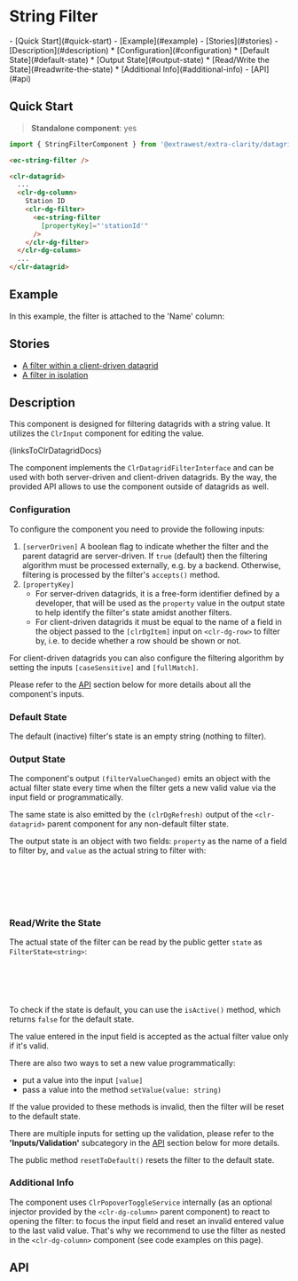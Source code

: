 


<style>
  { docsStylePatch }
</style>

<Meta
  of={FilterStories}
  name="Overview"
/>

# String Filter

<div className="table-of-contents">
- [Quick Start](#quick-start)
- [Example](#example)
- [Stories](#stories)
- [Description](#description)
  * [Configuration](#configuration)
  * [Default State](#default-state)
  * [Output State](#output-state)
  * [Read/Write the State](#readwrite-the-state)
  * [Additional Info](#additional-info)
- [API](#api)
</div>

## Quick Start

> **Standalone component**: yes

```typescript
import { StringFilterComponent } from '@extrawest/extra-clarity/datagrid-filters';
```
```html
<ec-string-filter />
```
```html
<clr-datagrid>
  ...
  <clr-dg-column>
    Station ID
    <clr-dg-filter>
      <ec-string-filter
        [propertyKey]="'stationId'"
      />
    </clr-dg-filter>
  </clr-dg-column>
  ...
</clr-datagrid>
```

## Example

In this example, the filter is attached to the 'Name' column:

<Canvas of={FilterStories.DocsExampleStory} />

## Stories

* [A filter within a client-driven datagrid](/story/components-datagrid-filters-string-filter--within-datagrid-story)
* [A filter in isolation](/story/components-datagrid-filters-string-filter--filter-itself-story)

## Description

This component is designed for filtering datagrids with a string value.
It utilizes the `ClrInput` component for editing the value.

<Markdown>{linksToClrDatagridDocs}</Markdown>

The component implements the `ClrDatagridFilterInterface` and can be used with both server-driven and client-driven
datagrids. By the way, the provided API allows to use the component outside of datagrids as well.

### Configuration

To configure the component you need to provide the following inputs:

1. `[serverDriven]`  A boolean flag to indicate whether the filter and the parent datagrid are server-driven.
    If `true` (default) then the filtering algorithm must be processed externally, e.g. by a backend.
    Otherwise, filtering is processed by the filter's `accepts()` method.
2. `[propertyKey]`
    * For server-driven datagrids, it is a free-form identifier defined by a developer, that will be used
        as the `property` value in the output state to help identify the filter's state amidst another filters.
    * For client-driven datagrids it must be equal to the name of a field in the object passed to the `[clrDgItem]` input
        on `<clr-dg-row>` to filter by, i.e. to decide whether a row should be shown or not.

For client-driven datagrids you can also configure the filtering algorithm by setting the inputs
`[caseSensitive]` and `[fullMatch]`.

Please refer to the [API](#api) section below for more details about all the component's inputs.

### Default State

The default (inactive) filter's state is an empty string (nothing to filter).

### Output State

The component's output `(filterValueChanged)` emits an object with the actual filter state every time when the filter
gets a new valid value via the input field or programmatically.

The same state is also emitted by the `(clrDgRefresh)` output of the `<clr-datagrid>` parent component for any
non-default filter state.

The output state is an object with two fields: `property` as the name of a field to filter by, and `value` as the
actual string to filter with:

```typescript
// interface FilterState<string>
{
  property: string | number;
  value: string;
}
```

### Read/Write the State

The actual state of the filter can be read by the public getter `state` as `FilterState<string>`:

```html
...
<ec-string-filter #filterByName>
...
<span>{{ filterByName.state.value }}</span>
```

To check if the state is default, you can use the `isActive()` method, which returns `false` for the default state.

The value entered in the input field is accepted as the actual filter value only if it's valid.

There are also two ways to set a new value programmatically:
* put a value into the input `[value]`
* pass a value into the method `setValue(value: string)`

If the value provided to these methods is invalid, then the filter will be reset to the default state.

There are multiple inputs for setting up the validation, please refer to the **'Inputs/Validation'** subcategory in
the [API](#api) section below for more details.

The public method `resetToDefault()` resets the filter to the default state.

### Additional Info

The component uses `ClrPopoverToggleService` internally (as an optional injector provided by the `<clr-dg-column>` parent
component) to react to opening the filter: to focus the input field and reset an invalid entered value to the last
valid value. That's why we recommend to use the filter as nested in the `<clr-dg-column>` component (see code examples
on this page).

## API

<ArgTypes sort="requiredFirst" />
